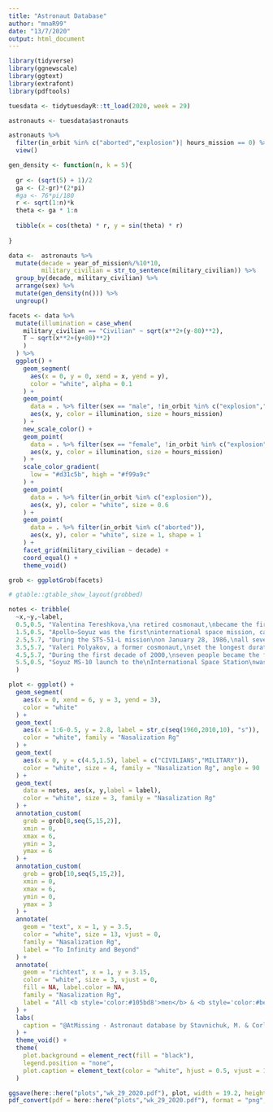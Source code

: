 ```yaml
---
title: "Astronaut Database"
author: "mnaR99"
date: "13/7/2020"
output: html_document
---
```


```r
library(tidyverse)
library(ggnewscale)
library(ggtext)
library(extrafont)
library(pdftools)
```

```r
tuesdata <- tidytuesdayR::tt_load(2020, week = 29)

astronauts <- tuesdata$astronauts
```

```r
astronauts %>% 
  filter(in_orbit %in% c("aborted","explosion")| hours_mission == 0) %>% 
  view()
```

```r
gen_density <- function(n, k = 5){
  
  gr <- (sqrt(5) + 1)/2
  ga <- (2-gr)*(2*pi)
  #ga <- 76*pi/180
  r <- sqrt(1:n)*k
  theta <- ga * 1:n
  
  tibble(x = cos(theta) * r, y = sin(theta) * r)
  
}
```

```r
data <-  astronauts %>% 
  mutate(decade = year_of_mission%/%10*10,
         military_civilian = str_to_sentence(military_civilian)) %>% 
  group_by(decade, military_civilian) %>%
  arrange(sex) %>%
  mutate(gen_density(n())) %>% 
  ungroup()
```

```r
facets <- data %>% 
  mutate(illumination = case_when(
    military_civilian == "Civilian" ~ sqrt(x**2+(y-80)**2),
    T ~ sqrt(x**2+(y+80)**2)
    )
  ) %>% 
  ggplot() +
    geom_segment(
      aes(x = 0, y = 0, xend = x, yend = y), 
      color = "white", alpha = 0.1
    ) +
    geom_point(
      data = . %>% filter(sex == "male", !in_orbit %in% c("explosion","aborted")), 
      aes(x, y, color = illumination, size = hours_mission)
    ) +
    new_scale_color() +
    geom_point(
      data = . %>% filter(sex == "female", !in_orbit %in% c("explosion","aborted")), 
      aes(x, y, color = illumination, size = hours_mission)
    ) +
    scale_color_gradient(
      low = "#d31c5b", high = "#f99a9c"
    ) +
    geom_point(
      data = . %>% filter(in_orbit %in% c("explosion")), 
      aes(x, y), color = "white", size = 0.6
    ) +
    geom_point(
      data = . %>% filter(in_orbit %in% c("aborted")), 
      aes(x, y), color = "white", size = 1, shape = 1
    ) +
    facet_grid(military_civilian ~ decade) +
    coord_equal() +
    theme_void()
```

```r
grob <- ggplotGrob(facets)

# gtable::gtable_show_layout(grobbed)

notes <- tribble(
  ~x,~y,~label,
  0.5,0.5, "Valentina Tereshkova,\na retired cosmonaut,\nbecame the first woman\nto go into space on\nJune 16, 1963.",
  1.5,0.5, "Apollo–Soyuz was the first\ninternational space mission, carried out\njointly by the USA and the USSR\n on July 15, 1975.",
  2.5,5.7, "During the STS-51-L mission\non January 28, 1986,\nall seven crew members died from\nthe Challenger explosion,\nminutes after launch.",
  3.5,5.7, "Valeri Polyakov, a former cosmonaut,\nset the longest duration spaceflight\n(437 days 18 hours) on March 22, 1995.",
  4.5,5.7, "During the first decade of 2000,\nseven people became the first space\ntourists. Charles Simonyi, an American\nbusinessman, became the first\nrepeat space tourist.",
  5.5,0.5, "Soyuz MS-10 launch to the\nInternational Space Station\nwas aborted on October 11, 2018.\nBoth crew members, survived the incident."
  )

plot <- ggplot() +
  geom_segment(
    aes(x = 0, xend = 6, y = 3, yend = 3), 
    color = "white"
  ) +
  geom_text(
    aes(x = 1:6-0.5, y = 2.8, label = str_c(seq(1960,2010,10), "s")), 
    color = "white", family = "Nasalization Rg"
  ) +
  geom_text(
    aes(x = 0, y = c(4.5,1.5), label = c("CIVILIANS","MILITARY")), 
    color = "white", size = 4, family = "Nasalization Rg", angle = 90
  ) +
  geom_text(
    data = notes, aes(x, y,label = label), 
    color = "white", size = 3, family = "Nasalization Rg"
  ) +
  annotation_custom(
    grob = grob[8,seq(5,15,2)],
    xmin = 0,
    xmax = 6,
    ymin = 3,
    ymax = 6
  ) +
  annotation_custom(
    grob = grob[10,seq(5,15,2)],
    xmin = 0,
    xmax = 6,
    ymin = 0,
    ymax = 3
  ) +
  annotate(
    geom = "text", x = 1, y = 3.5, 
    color = "white", size = 13, vjust = 0,
    family = "Nasalization Rg",
    label = "To Infinity and Beyond"
  ) +
  annotate(
    geom = "richtext", x = 1, y = 3.15, 
    color = "white", size = 3, vjust = 0,
    fill = NA, label.color = NA,
    family = "Nasalization Rg",
    label = "All <b style='color:#105bd8'>men</b> & <b style='color:#be2535'>women</b> astronauts who participated in space missions before 15 January 2020.<br>Size of the point represents the duration of the mission."
  ) +
  labs(
    caption = "@AtMissing · Astronaut database by Stavnichuk, M. & Corlett, T."
  ) +
  theme_void() +
  theme(
    plot.background = element_rect(fill = "black"),
    legend.position = "none",
    plot.caption = element_text(color = "white", hjust = 0.5, vjust = 10, family = "Nasalization Rg")
  )
```

```r
ggsave(here::here("plots","wk_29_2020.pdf"), plot, width = 19.2, height = 10.8, device = cairo_pdf)
pdf_convert(pdf = here::here("plots","wk_29_2020.pdf"), format = "png", dpi = 400, filenames = here::here("plots","wk_29_2020.png"))
```
